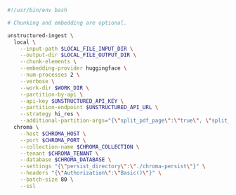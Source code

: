 ```bash CLI
#!/usr/bin/env bash

# Chunking and embedding are optional.

unstructured-ingest \
  local \
    --input-path $LOCAL_FILE_INPUT_DIR \
    --output-dir $LOCAL_FILE_OUTPUT_DIR \
    --chunk-elements \
    --embedding-provider huggingface \
    --num-processes 2 \
    --verbose \
    --work-dir $WORK_DIR \
    --partition-by-api \
    --api-key $UNSTRUCTURED_API_KEY \
    --partition-endpoint $UNSTRUCTURED_API_URL \
    --strategy hi_res \
    --additional-partition-args="{\"split_pdf_page\":\"true\", \"split_pdf_allow_failed\":\"true\", \"split_pdf_concurrency_level\": 15}" \
  chroma \
    --host $CHROMA_HOST \
    --port $CHROMA_PORT \
    --collection-name $CHROMA_COLLECTION \
    --tenant $CHROMA_TENANT \
    --database $CHROMA_DATABASE \
    --settings "{\"persist_directory\":\"./chroma-persist\"}" \
    --headers "{\"Authorization\":\"Basic()\"}" \
    --batch-size 80 \
    --ssl
```
